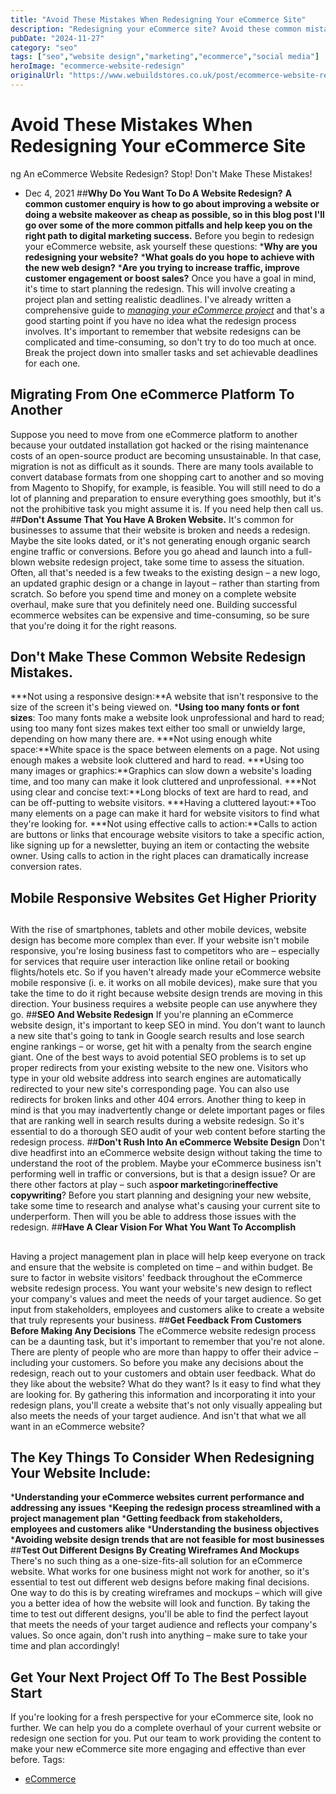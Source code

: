 ```yaml
---
title: "Avoid These Mistakes When Redesigning Your eCommerce Site"
description: "Redesigning your eCommerce site? Avoid these common mistakes that could impact user experience and sales. Learn how to revamp your site effectively."
pubDate: "2024-11-27"
category: "seo"
tags: ["seo","website design","marketing","ecommerce","social media"]
heroImage: "ecommerce-website-redesign"
originalUrl: "https://www.webuildstores.co.uk/post/ecommerce-website-redesign"
---
```



# Avoid These Mistakes When Redesigning Your eCommerce Site

<BlogHeroImage src={heroImage} alt="Avoid These Mistakes When Redesigning Your eCommerce Site" />

ng An eCommerce Website Redesign? Stop! Don't Make These Mistakes!
 * Dec 4, 2021
##**Why Do You Want To Do A Website Redesign?**
**A common customer enquiry is how to go about improving a website or doing a website makeover as cheap as possible, so in this blog post I'll go over some of the more common pitfalls and help keep you on the right path to digital marketing success.**
Before you begin to redesign your eCommerce website, ask yourself these questions:
 ***Why are you redesigning your website?**
 ***What goals do you hope to achieve with the new web design?**
 ***Are you trying to increase traffic, improve customer engagement or boost sales?**
Once you have a goal in mind, it's time to start planning the redesign. This will involve creating a project plan and setting realistic deadlines. I've already written a comprehensive guide to [_managing your eCommerce project_](https://www.webuildstores.co.uk/post/project-management-guide) and that's a good starting point if you have no idea what the redesign process involves.
It's important to remember that website redesigns can be complicated and time-consuming, so don't try to do too much at once. Break the project down into smaller tasks and set achievable deadlines for each one.
## Migrating From One eCommerce Platform To Another
Suppose you need to move from one eCommerce platform to another because your outdated installation got hacked or the rising maintenance costs of an open-source product are becoming unsustainable. In that case, migration is not as difficult as it sounds.
There are many tools available to convert database formats from one shopping cart to another and so moving from Magento to Shopify, for example, is feasible. You will still need to do a lot of planning and preparation to ensure everything goes smoothly, but it's not the prohibitive task you might assume it is. If you need help then call us.
##**Don't Assume That You Have A Broken Website.**
It's common for businesses to assume that their website is broken and needs a redesign. Maybe the site looks dated, or it's not generating enough organic search engine traffic or conversions. Before you go ahead and launch into a full-blown website redesign project, take some time to assess the situation.
Often, all that's needed is a few tweaks to the existing design – a new logo, an updated graphic design or a change in layout – rather than starting from scratch. So before you spend time and money on a complete website overhaul, make sure that you definitely need one.
Building successful ecommerce websites can be expensive and time-consuming, so be sure that you're doing it for the right reasons.
## Don't Make These Common Website Redesign Mistakes.
 ***Not using a responsive design:**A website that isn't responsive to the size of the screen it's being viewed on.
 ***Using too many fonts or font sizes**: Too many fonts make a website look unprofessional and hard to read; using too many font sizes makes text either too small or unwieldy large, depending on how many there are.
 ***Not using enough white space:**White space is the space between elements on a page. Not using enough makes a website look cluttered and hard to read.
 ***Using too many images or graphics:**Graphics can slow down a website's loading time, and too many can make it look cluttered and unprofessional.
 ***Not using clear and concise text:**Long blocks of text are hard to read, and can be off-putting to website visitors.
 ***Having a cluttered layout:**Too many elements on a page can make it hard for website visitors to find what they're looking for.
 ***Not using effective calls to action:**Calls to action are buttons or links that encourage website visitors to take a specific action, like signing up for a newsletter, buying an item or contacting the website owner. Using calls to action in the right places can dramatically increase conversion rates.
##
## Mobile Responsive Websites Get Higher Priority
##
With the rise of smartphones, tablets and other mobile devices, website design has become more complex than ever. If your website isn't mobile responsive, you're losing business fast to competitors who are – especially for services that require user interaction like online retail or booking flights/hotels etc.
So if you haven't already made your eCommerce website mobile responsive (i. e. it works on all mobile devices), make sure that you take the time to do it right because website design trends are moving in this direction. Your business requires a website people can use anywhere they go.
##**SEO And Website Redesign**
If you're planning an eCommerce website design, it's important to keep SEO in mind. You don't want to launch a new site that's going to tank in Google search results and lose search engine rankings – or worse, get hit with a penalty from the search engine giant.
One of the best ways to avoid potential SEO problems is to set up proper redirects from your existing website to the new one.
Visitors who type in your old website address into search engines are automatically redirected to your new site's corresponding page. You can also use redirects for broken links and other 404 errors.
Another thing to keep in mind is that you may inadvertently change or delete important pages or files that are ranking well in search results during a website redesign. So it's essential to do a thorough SEO audit of your web content before starting the redesign process.
##**Don't Rush Into An eCommerce Website Design**
Don't dive headfirst into an eCommerce website design without taking the time to understand the root of the problem.
Maybe your eCommerce business isn't performing well in traffic or conversions, but is that a design issue? Or are there other factors at play – such as**poor marketing**or**ineffective copywriting**?
Before you start planning and designing your new website, take some time to research and analyse what's causing your current site to underperform. Then will you be able to address those issues with the redesign.
##**Have A Clear Vision For What You Want To Accomplish**
##
Having a project management plan in place will help keep everyone on track and ensure that the website is completed on time – and within budget.
Be sure to factor in website visitors' feedback throughout the eCommerce website redesign process. You want your website's new design to reflect your company's values and meet the needs of your target audience.
So get input from stakeholders, employees and customers alike to create a website that truly represents your business.
##**Get Feedback From Customers Before Making Any Decisions**
The eCommerce website redesign process can be a daunting task, but it's important to remember that you're not alone. There are plenty of people who are more than happy to offer their advice – including your customers.
So before you make any decisions about the redesign, reach out to your customers and obtain user feedback. What do they like about the website? What do they want? Is it easy to find what they are looking for.
By gathering this information and incorporating it into your redesign plans, you'll create a website that's not only visually appealing but also meets the needs of your target audience. And isn't that what we all want in an eCommerce website?
## The Key Things To Consider When Redesigning Your Website Include:
 ***Understanding your eCommerce websites current performance and addressing any issues**
 ***Keeping the redesign process streamlined with a project management plan**
 ***Getting feedback from stakeholders, employees and customers alike**
 ***Understanding the business objectives**
 ***Avoiding website design trends that are not feasible for most businesses**
##**Test Out Different Designs By Creating Wireframes And Mockups**
There's no such thing as a one-size-fits-all solution for an eCommerce website. What works for one business might not work for another, so it's essential to test out different web designs before making final decisions.
One way to do this is by creating wireframes and mockups – which will give you a better idea of how the website will look and function.
By taking the time to test out different designs, you'll be able to find the perfect layout that meets the needs of your target audience and reflects your company's values. So once again, don't rush into anything – make sure to take your time and plan accordingly!
## Get Your Next Project Off To The Best Possible Start
If you're looking for a fresh perspective for your eCommerce site, look no further. We can help you do a complete overhaul of your current website or redesign one section for you.
Put our team to work providing the content to make your new eCommerce site more engaging and effective than ever before.
Tags:
 * [eCommerce](https://www.webuildstores.co.uk/blog/tags/ecommerce)
